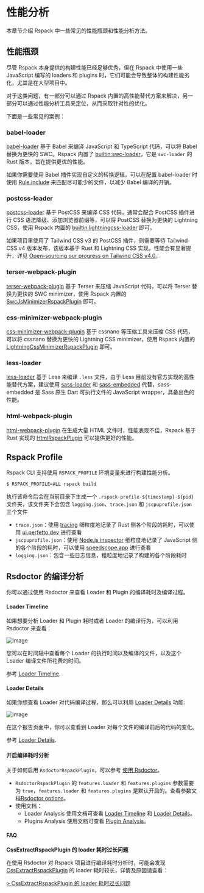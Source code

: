 
# 性能分析

本章节介绍 Rspack 中一些常见的性能瓶颈和性能分析方法。

## 性能瓶颈

尽管 Rspack 本身提供的构建性能已经足够优秀，但在 Rspack 中使用一些 JavaScript 编写的 loaders 和 plugins 时，它们可能会导致整体的构建性能劣化，尤其是在大型项目中。

对于这类问题，有一部分可以通过 Rspack 内置的高性能替代方案来解决，另一部分可以通过性能分析工具来定位，从而采取针对性的优化。

下面是一些常见的案例：

### babel-loader

[babel-loader](https://github.com/babel/babel-loader) 基于 Babel 来编译 JavaScript 和 TypeScript 代码，可以将 Babel 替换为更快的 SWC。Rspack 内置了 [builtin:swc-loader](/guide/features/builtin-swc-loader)，它是 `swc-loader` 的 Rust 版本，旨在提供更优的性能。

如果你需要使用 Babel 插件实现自定义的转换逻辑，可以在配置 babel-loader 时使用 [Rule.include](/config/module#ruleinclude) 来匹配尽可能少的文件，以减少 Babel 编译的开销。

### postcss-loader

[postcss-loader](https://github.com/postcss/postcss-loader) 基于 PostCSS 来编译 CSS 代码，通常会配合 PostCSS 插件进行 CSS 语法降级、添加浏览器前缀等，可以将 PostCSS 替换为更快的 Lightning CSS，使用 Rspack 内置的 [builtin:lightningcss-loader](/guide/features/builtin-lightningcss-loader) 即可。

如果项目里使用了 Tailwind CSS v3 的 PostCSS 插件，则需要等待 Tailwind CSS v4 版本发布，该版本基于 Rust 和 Lightning CSS 实现，性能会有显著提升，详见 [Open-sourcing our progress on Tailwind CSS v4.0](https://tailwindcss.com/blog/tailwindcss-v4-alpha)。

### terser-webpack-plugin

[terser-webpack-plugin](https://github.com/webpack-contrib/terser-webpack-plugin) 基于 Terser 来压缩 JavaScript 代码，可以将 Terser 替换为更快的 SWC minimizer，使用 Rspack 内置的 [SwcJsMinimizerRspackPlugin](/plugins/rspack/swc-js-minimizer-rspack-plugin) 即可。

### css-minimizer-webpack-plugin

[css-minimizer-webpack-plugin](https://github.com/webpack-contrib/css-minimizer-webpack-plugin) 基于 cssnano 等压缩工具来压缩 CSS 代码，可以将 cssnano 替换为更快的 Lightning CSS minimizer，使用 Rspack 内置的 [LightningCssMinimizerRspackPlugin](/plugins/rspack/lightning-css-minimizer-rspack-plugin) 即可。

### less-loader

[less-loader](https://github.com/webpack-contrib/less-loader) 基于 Less 来编译 `.less` 文件，由于 Less 目前没有官方实现的高性能替代方案，建议使用 [sass-loader](https://github.com/webpack-contrib/sass-loader) 和 [sass-embedded](https://www.npmjs.com/package/sass-embedded) 代替，sass-embedded 是 Sass 原生 Dart 可执行文件的 JavaScript wrapper，具备出色的性能。

### html-webpack-plugin

[html-webpack-plugin](https://github.com/jantimon/html-webpack-plugin) 在生成大量 HTML 文件时，性能表现不佳，Rspack 基于 Rust 实现的 [HtmlRspackPlugin](/plugins/rspack/html-rspack-plugin) 可以提供更好的性能。

## Rspack Profile

Rspack CLI 支持使用 `RSPACK_PROFILE` 环境变量来进行构建性能分析。

```sh
$ RSPACK_PROFILE=ALL rspack build
```

执行该命令后会在当前目录下生成一个 `.rspack-profile-${timestamp}-${pid}` 文件夹，该文件夹下会包含 `logging.json`、`trace.json` 和 `jscpuprofile.json` 三个文件

- `trace.json`：使用 [tracing](https://github.com/tokio-rs/tracing) 细粒度地记录了 Rust 侧各个阶段的耗时，可以使用 [ui.perfetto.dev](https://ui.perfetto.dev/) 进行查看
- `jscpuprofile.json`：使用 [Node.js inspector](https://nodejs.org/dist/latest-v18.x/docs/api/inspector.html) 细粒度地记录了 JavaScript 侧的各个阶段的耗时，可以使用 [speedscope.app](https://www.speedscope.app/) 进行查看
- `logging.json`：包含一些日志信息，粗粒度地记录了构建的各个阶段耗时

## Rsdoctor 的编译分析

你可以通过使用 Rsdoctor 来查看 Loader 和 Plugin 的编译耗时及编译过程。

#### Loader Timeline

如果想要分析 Loader 和 Plugin 耗时或者 Loader 的编译行为，可以利用 Rsdoctor 来查看：

![image](https://assets.rspack.dev/others/assets/rsdoctor/rsdoctor-loader-timeline.png)

您可以在时间轴中查看每个 Loader 的执行时间以及编译的文件，以及这个 Loader 编译文件所花费的时间。

参考 [Loader Timeline](https://rsdoctor.dev/guide/usage/loaders-timeline).

#### Loader Details

如果你想查看 Loader 对代码编译过程，那么可以利用 [Loader Details](https://rsdoctor.dev/guide/usage/loaders-analysis) 功能:

![image](https://assets.rspack.dev/others/assets/rsdoctor/rsdoctor-analyze-code.png)

在这个报告页面中，你可以查看到 Loader 对每个文件的编译前后的代码的变化。

参考 [Loader Details](https://rsdoctor.dev/guide/usage/loaders-analysis).

#### 开启编译耗时分析

关于如何启用 `RsdoctorRspackPlugin`，可以参考 [使用 Rsdoctor](/guide/optimization/use-rsdoctor)。

- `RsdoctorRspackPlugin` 的 `features.loader` 和 `features.plugins` 参数需要为 `true`，`features.loader` 和 `features.plugins` 是默认开启的。查看参数文档[Rsdoctor options](https://rsdoctor.dev/zh/config/options/options#features)。
- 使用文档：
  - Loader Analysis 使用文档可查看 [Loader Timeline](https://rsdoctor.dev/zh/guide/usage/loaders-timeline) 和 [Loader Details](https://rsdoctor.dev/zh/guide/usage/loaders-analysis)。
  - Plugins Analysis 使用文档可查看 [Plugin Analysis](https://rsdoctor.dev/zh/guide/usage/plugins-analysis)。

#### FAQ

**CssExtractRspackPlugin 的 loader 耗时过长问题**

在使用 Rsdoctor 对 Rspack 项目进行编译耗时分析时，可能会发现 [CssExtractRspackPlugin](/plugins/rspack/css-extract-rspack-plugin) 的 loader 耗时较长，详情及原因请查看：

[> CssExtractRspackPlugin 的 loader 耗时过长问题](https://rsdoctor.dev/zh/guide/more/faq#cssextractrspackplugin-%E7%9A%84-loader-%E8%80%97%E6%97%B6%E8%BF%87%E9%95%BF%E9%97%AE%E9%A2%98)
